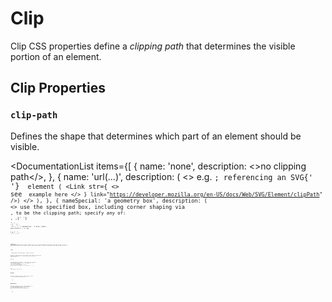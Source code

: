 
# Clip

Clip CSS properties define a _clipping path_ that determines the visible portion of an element.

## Clip Properties

### `clip-path`

Defines the shape that determines which part of an element should be visible.

<DocumentationList
  items={[
    {
      name: 'none',
      description: <>no clipping path</>,
    },
    {
      name: 'url(...)',
      description: (
        <>
          e.g. <Code str="url(resources.svg#id)" />; referencing an SVG{' '}
          <Code str='<clipPath id="...">' /> element (
          <Link
            str={
              <>
                see <Code str="<clipPath>" /> example here
              </>
            }
            link="https://developer.mozilla.org/en-US/docs/Web/SVG/Element/clipPath"
          />)
        </>
      ),
    },
    {
      nameSpecial: 'a geometry box',
      description: (
        <>
          use the specified box, including corner shaping via <Code str="border-radius" />, to be
          the clipping path; specify any of: <Code str="margin-box" />, <Code str="border-box" />,{' '}
          <Code str="padding-box" />, <Code str="content-box" />, <Code str="fill-box" />,{' '}
          <Code str="stroke-box" />, <Code str="view-box" />
        </>
      ),
    },
    {
      nameSpecial: 'a basic shape',
      description: (
        <>
          see <Link link="/web/css/data-type/basic-shape" str="basic shape data type" />, e.g.{' '}
          <Code str="circle(...)" />, <Code str="ellipse(...)" />, <Code str="polygon(...)" />
        </>
      ),
    },
  ]}
/>

<WebEditor
  html={smartTrim(`
    <div id="clip-path-example">
      <img src="/res/unsplash/andrew-ridley-jR4Zf-riEjI-unsplash.jpg"/>
    </div>
  `)}
  css={smartTrim(`
    #clip-path-example {
      width: 300px;
      height: 200px;
      clip-path: polygon(50% 0, 100% 50%, 50% 100%, 0 50%);
    }
  `)}
/>

### `clip`

<NoteBox type="danger">
  Deprecated, use the newer <Code str="clip-path" /> property instead.
</NoteBox>

Defines a visible portion of an element. Only applies to absolutely positioned elements
(i.e., those with `position: absolute` or `position: fixed`.)

Specify:

<DocumentationList
  items={[
    {
      name: 'auto',
      description: <>no clipping (default)</>,
    },
    {
      nameSpecial: (
        <>
          <code>
            rect(<var>top</var>, <var>right</var>, <var>bottom</var>, <var>left</var>)
          </code>
        </>
      ),
      description: (
        <>
          e.g. <Code str="rect(0, 175px, 113px, 0)" /> (as offsets from the top/left border);
          defines the rectangle for the clipping
        </>
      ),
    },
  ]}
/>

```css
div {
  clip: rect(1px, 10em, 3rem, 2ch);
}
```

## Assets

<References
  references={[
    {
      text: 'Andrew Ridley (Unsplash)',
      link: `https://unsplash.com/photos/jR4Zf-riEjI`,
    },
  ]}
></References>

## References

<References
  references={[
    {
      text: 'clip-path (MDN)',
      link: `https://developer.mozilla.org/en-US/docs/Web/CSS/clip-path`,
    },
    {
      text: 'clip (MDN)',
      link: `https://developer.mozilla.org/en-US/docs/Web/CSS/clip`,
    },
  ]}
></References>
